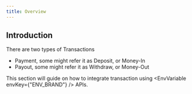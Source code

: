 ```yaml
---
title: Overview
---
```



## Introduction
There are two types of Transactions
 - Payment, some might refer it as Deposit, or Money-In
 - Payout, some might refer it as Withdraw, or Money-Out

This section will guide on how to integrate transaction using <EnvVariable envKey={"ENV_BRAND"} /> APIs.


